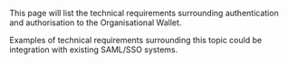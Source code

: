 
<Title size="large" variant="primary">
  Authentication and Authorisation
</Title>

<Callout variant="primary">

This page will list the technical requirements surrounding authentication and authorisation to the Organisational Wallet.

Examples of technical requirements surrounding this topic could be integration with existing SAML/SSO systems.

</Callout>

